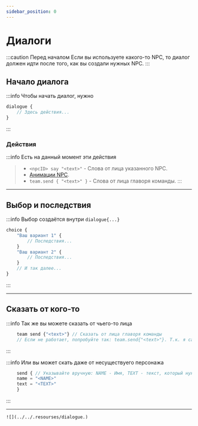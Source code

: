 ```yaml
---
sidebar_position: 0
---
```


# Диалоги

:::caution Перед началом
Если вы используете какого-то NPC, то диалог должен идти после того, как вы создали нужных NPC.
:::
## Начало диалога

:::info Чтобы начать диалог, нужно
```jsx
dialogue {
    // Здесь действия...
}
```
:::

### Действия

:::info Есть на данный момент эти действия
> - `<npcID> say "<text>"` - Слова от лица указанного NPC.
> - [Анимации NPC](../NPCs/actions-npc).
> - `team.send { "<text>" }` - Слова от лица главоря команды.
:::

---

## Выбор и последствия

:::info Выбор создаётся внутри `dialogue{...}`
```jsx
choice {
    "Ваш вариант 1" {
        // Последствия...
    }
    "Ваш вариант 2" {
        // Последствия...
    }
    // И так далее...
}
```
:::

---

## Сказать от кого-то

:::info Так же вы можете сказать от чьего-то лица

```jsx
    team send {"<text>"} // Сказать от лица главоря команды
    // Если не работает, попробуйте так: team.send{"<text>"}. Т.к. я сам не уверен и не проверял
```
:::

:::info Или вы может скать даже от несуществуего персонажа

```jsx
    send { // Указывайте вручную: NAME - Имя, TEXT - текст, который нужно показать
	name = "<NAME>"
	text = "<TEXT>"
    }
```
:::

---
`![](../../.resourses/dialogue.)`
